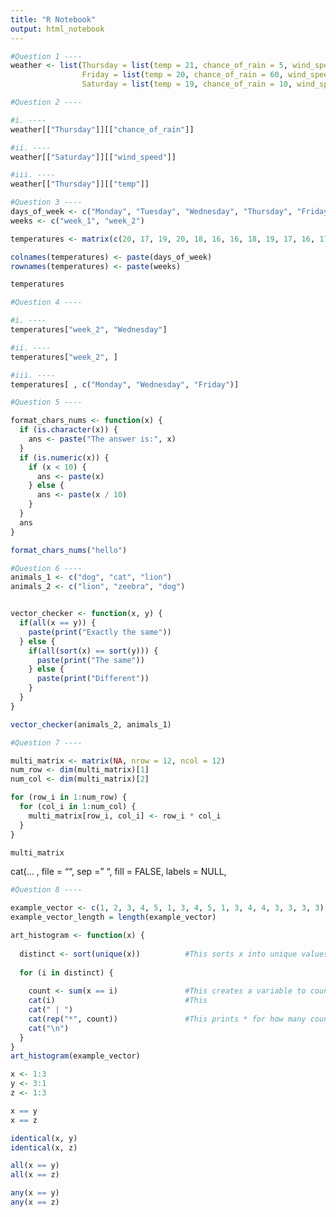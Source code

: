 ```yaml
---
title: "R Notebook"
output: html_notebook
---
```


```r
#Question 1 ----
weather <- list(Thursday = list(temp = 21, chance_of_rain = 5, wind_speed = 10),
                Friday = list(temp = 20, chance_of_rain = 60, wind_speed = 6),
                Saturday = list(temp = 19, chance_of_rain = 10, wind_speed = 22))
```

```r
#Question 2 ----

#i. ----
weather[["Thursday"]][["chance_of_rain"]]

#ii. ----
weather[["Saturday"]][["wind_speed"]]

#iii. ----
weather[["Thursday"]][["temp"]]
```

```r
#Question 3 ----
days_of_week <- c("Monday", "Tuesday", "Wednesday", "Thursday", "Friday", "Saturday", "Sunday")
weeks <- c("week_1", "week_2")

temperatures <- matrix(c(20, 17, 19, 20, 18, 16, 16, 18, 19, 17, 16, 17, 16, 16), nrow = 2, byrow = TRUE)

colnames(temperatures) <- paste(days_of_week)
rownames(temperatures) <- paste(weeks)

temperatures
```

```r
#Question 4 ----

#i. ----
temperatures["week_2", "Wednesday"]

#ii. ----
temperatures["week_2", ]

#iii. ----
temperatures[ , c("Monday", "Wednesday", "Friday")]
```


```r
#Question 5 ----

format_chars_nums <- function(x) {
  if (is.character(x)) {
    ans <- paste("The answer is:", x)
  }
  if (is.numeric(x)) {
    if (x < 10) {
      ans <- paste(x)
    } else {
      ans <- paste(x / 10)
    }
  }
  ans
}

format_chars_nums("hello") 
```

```r
#Question 6 ----
animals_1 <- c("dog", "cat", "lion")
animals_2 <- c("lion", "zeebra", "dog")


vector_checker <- function(x, y) {
  if(all(x == y)) {
    paste(print("Exactly the same"))
  } else {
    if(all(sort(x) == sort(y))) {
      paste(print("The same"))
    } else {
      paste(print("Different"))
    }
  }
}

vector_checker(animals_2, animals_1)
```


```r
#Question 7 ----

multi_matrix <- matrix(NA, nrow = 12, ncol = 12)
num_row <- dim(multi_matrix)[1]
num_col <- dim(multi_matrix)[2]

for (row_i in 1:num_row) {
  for (col_i in 1:num_col) {
    multi_matrix[row_i, col_i] <- row_i * col_i
  }
}

multi_matrix
```

cat(... , file = "", sep = " ", fill = FALSE, labels = NULL,

```r
#Question 8 ----

example_vector <- c(1, 2, 3, 4, 5, 1, 3, 4, 5, 1, 3, 4, 4, 3, 3, 3, 3)
example_vector_length = length(example_vector)

art_histogram <- function(x) {
  
  distinct <- sort(unique(x))          #This sorts x into unique values
                                       
  for (i in distinct) {
    
    count <- sum(x == i)               #This creates a variable to count the number of                                         unique values
    cat(i)                             #This
    cat(" | ")
    cat(rep("*", count))               #This prints * for how many counts
    cat("\n")
  }
}
art_histogram(example_vector)
```



```r
x <- 1:3
y <- 3:1
z <- 1:3

x == y
x == z

identical(x, y)
identical(x, z)

all(x == y)
all(x == z)

any(x == y)
any(x == z)
```


